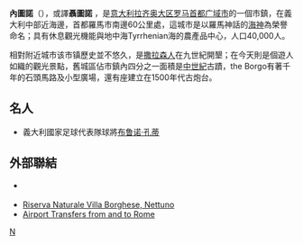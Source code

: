 {{Infobox CityIT |
  name = 内图诺 |
  native_name       = Nettuno |
  official_name     = |
  img_coa           =Nettuno-Stemma.jpg|
  image_skyline     = Costa di Nettuno Levante.JPG |
  image_caption     = 海滩 |
  region            = [[拉齐奥大区|拉齐奥大区]] |
  province          = [[罗马首都广域市|罗马首都广域市]] |
  elevation_m       = 11|
  area_total_km2    = 71.46|
  population_as_of  = 12月31日, 2004年|
  population_total  = 36849|
  population_density_km2 = 508|
  timezone          = [[Central_European_Time|CET]], [[Coordinated_Universal_Time|UTC]]+1 |
  coordinates       = {{coord|41|27|27|N|12|39|40|E}}|
  frazioni          = Cadolino, Canala, Cioccati, Padiglione, Piscina Cardillo, Pocacqua, Sandalo Di Levante, Tre Cancelli, Zucchetti |
  telephone         = 06|
  postalcode        = 00048|
  gentilic          = Nettunesi|
  saint             = [[Madonna_delle_Grazie|Madonna delle Grazie]]|
  day               = |
  mayor             = |
  website           = {{URL|https://www.comune.nettuno.roma.it/}} |
}}
'''內圖諾'''（{{lang-it|Nettuno}}），或譯'''聶圖諾''' ，是[[意大利|意大利]][[拉齐奥大区|拉齐奥大区]][[罗马首都广域市|罗马首都广域市]]的一個市鎮，在義大利中部近海邊，首都羅馬市南邊60公里處，這城市是以羅馬神話的[[海神|海神]]為榮譽命名；具有休息觀光機能與地中海Tyrrhenian海的農產品中心，人口40,000人。

相對附近城市该市镇歷史並不悠久，是[[撒拉森人|撒拉森人]]在九世紀開墾；在今天則是個遊人如織的觀光景點，舊城區佔市鎮內四分之一面積是[[中世紀|中世紀]]古蹟，the Borgo有著千年的石頭馬路及小型廣場，還有座建立在1500年代古炮台。 

== 名人 ==
* 義大利國家足球代表隊球將[[布鲁诺·孔蒂|布鲁诺·孔蒂]]

== 外部聯結 ==
* {{Official site|https://www.comune.nettuno.roma.it/}} {{it}}
* [http://www.parks.it/riserva.villa.borghese/index.html Riserva Naturale Villa Borghese, Nettuno] {{Wayback|url=http://www.parks.it/riserva.villa.borghese/index.html |date=20080912150702 }}
* [http://www.zelitlimousine.com/  Airport Transfers from and to Rome] {{Wayback|url=http://www.zelitlimousine.com/ |date=20080408043728 }}

{{羅馬首都廣域市市鎮}}
{{Authority control}}

[[Category:罗马首都广域市市镇|N]]